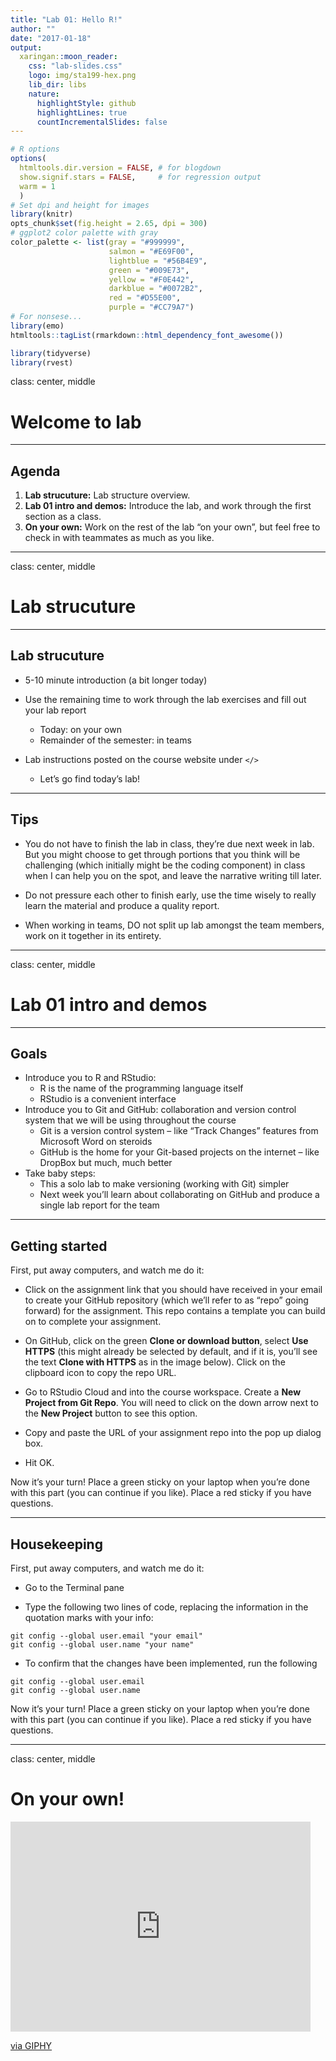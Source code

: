 ```yaml
---
title: "Lab 01: Hello R!"
author: ""
date: "2017-01-18"
output:
  xaringan::moon_reader:
    css: "lab-slides.css"
    logo: img/sta199-hex.png
    lib_dir: libs
    nature:
      highlightStyle: github
      highlightLines: true
      countIncrementalSlides: false
---
```


```r
# R options
options(
  htmltools.dir.version = FALSE, # for blogdown
  show.signif.stars = FALSE,     # for regression output
  warm = 1
  )
# Set dpi and height for images
library(knitr)
opts_chunk$set(fig.height = 2.65, dpi = 300) 
# ggplot2 color palette with gray
color_palette <- list(gray = "#999999", 
                      salmon = "#E69F00", 
                      lightblue = "#56B4E9", 
                      green = "#009E73", 
                      yellow = "#F0E442", 
                      darkblue = "#0072B2", 
                      red = "#D55E00", 
                      purple = "#CC79A7")
# For nonsese...
library(emo)
htmltools::tagList(rmarkdown::html_dependency_font_awesome())
```

```r
library(tidyverse)
library(rvest)
```

class: center, middle

# Welcome to lab

---

## Agenda

1. **Lab strucuture:** Lab structure overview.
2. **Lab 01 intro and demos:** Introduce the lab, and work through the first section as a class.
3. **On your own:** Work on the rest of the lab "on your own", but feel free to check in with teammates as much as you like.

---

class: center, middle

# Lab strucuture

---

## Lab strucuture

- 5-10 minute introduction (a bit longer today)

- Use the remaining time to work through the lab exercises and fill out your lab report
    + Today: on your own
    + Remainder of the semester: in teams

- Lab instructions posted on the course website under `</>`
    + Let's go find today's lab!
    
---

## Tips

- You do not have to finish the lab in class, they're due next week in lab. But you might choose to get through portions that you think will be challenging (which initially might be the coding component) in class when I can help you on the spot, and leave the narrative writing till later.

- Do not pressure each other to finish early, use the time wisely to really learn the material and produce a quality report.

- When working in teams, DO not split up lab amongst the team members, work on it together in its entirety.

---

class: center, middle

# Lab 01 intro and demos

---

## Goals

- Introduce you to R and RStudio:
    + R is the name of the programming language itself 
    + RStudio is a convenient interface

- Introduce you to Git and GitHub: collaboration and version control system that we will be using throughout the course
    + Git is a version control system -- like "Track Changes" features from Microsoft Word on steroids
    + GitHub is the home for your Git-based projects on the internet -- like DropBox but much, much better

- Take baby steps:
    + This a solo lab to make versioning (working with Git) simpler
    + Next week you’ll learn about collaborating on GitHub and produce a single lab report for the team

---

## Getting started

First, put away computers, and watch me do it:

- Click on the assignment link that you should have received in your email to create your GitHub repository (which we’ll refer to as "repo" going forward) for the assignment. This repo contains a template you can build on to complete your assignment.

- On GitHub, click on the green **Clone or download button**, select **Use HTTPS** (this might already be selected by default, and if it is, you’ll see the text **Clone with HTTPS** as in the image below). Click on the clipboard icon to copy the repo URL.

- Go to RStudio Cloud and into the course workspace. Create a **New Project from Git Repo**. You will need to click on the down arrow next to the **New Project** button to see this option.

- Copy and paste the URL of your assignment repo into the pop up dialog box.

- Hit OK.

Now it's your turn! Place a green sticky on your laptop when you're done with this part (you can continue if you like). Place a red sticky if you have questions.

---

## Housekeeping

First, put away computers, and watch me do it:

- Go to the Terminal pane

- Type the following two lines of code, replacing the information in the quotation marks with your info:

```
git config --global user.email "your email"
git config --global user.name "your name"
```

- To confirm that the changes have been implemented, run the following

```
git config --global user.email
git config --global user.name
```

Now it's your turn! Place a green sticky on your laptop when you're done with this part (you can continue if you like). Place a red sticky if you have questions.

---

class: center, middle

# On your own!

<iframe src="https://giphy.com/embed/13awhIC2CcDaHC" width="480" height="336" frameBorder="0" class="giphy-embed" allowFullScreen></iframe><p><a href="https://giphy.com/gifs/fall-kid-childhood-13awhIC2CcDaHC">via GIPHY</a></p>

